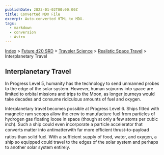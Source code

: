 ```yaml
---
publishDate: 2023-01-02T00:00:00Z
title: Converted MDX File
excerpt: Auto-converted HTML to MDX.
tags:
  - markdown
  - conversion
  - Astro
---
```






[Index](-index) > [Future d20 SRD](future-d20-srd-index) > [Traveler Science](future-d20-srd-traveler-science-index) > [Realistic Space Travel](future-d20-srd-traveler-science-realistic-space-travel-index) > Interplanetary Travel




## Interplanetary Travel


In Progress Level 5, humanity has the technology to send unmanned probes to the edge of the solar system. However, human sojourns into space are limited to orbital missions and trips to the Moon, as longer journeys would take decades and consume ridiculous amounts of fuel and oxygen.


Interplanetary travel becomes possible at Progress Level 6. Ships fitted with magnetic ram scoops allow the crew to manufacture fuel from particles of hydrogen gas floating loose in space (though at only a few atoms per cubic inch). Such a ship could even incorporate a particle accelerator that converts matter into antimatterwith far more efficient thrust-to-payload ratios than solid fuel. With a sufficient supply of food, water, and oxygen, a ship so equipped could travel to the edges of the solar system and perhaps to another solar system entirely.




